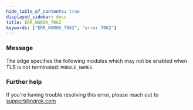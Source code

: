 ```yaml
---
hide_table_of_contents: true
displayed_sidebar: docs
title: ERR_NGROK_7062
keywords: ["ERR_NGROK_7062", "error 7062"]
---
```


### Message

The edge specifies the following modules which may not be enabled when TLS is not terminated: `MODULE_NAMES`.

### Further help

If you're having trouble resolving this error, please reach out to [support@ngrok.com](mailto:support@ngrok.com?subject=Help%20with%20ERR_NGROK_7062)
